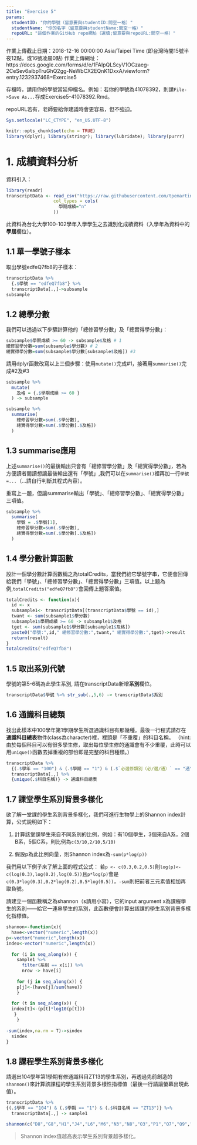```yaml
---
title: "Exercise 5"
params:
  studentID: "你的學號（留意要與studentID:間空一格）"
  studentName: "你的名字（留意要與studentName:間空一格）"
  repoURL: "這個作業的GitHub repo網址（選填;留意要與repoURL:間空一格）"
---
```

作業上傳截止日期：2018-12-16 00:00:00 Asia/Taipei Time (即台灣時間15號半夜12點，或16號凌晨0點)
作業上傳網址：https://docs.google.com/forms/d/e/1FAIpQLScyV1OCzaeg-2CeSev6aibpTruGhQ2gg-NeWbCX2EQnK1DxxA/viewform?entry.1232937468=Exercise5

存檔時，請用你的學號當延伸檔名。例如：若你的學號為41078392，則請`File->Save As...`存成Exercise5-41078392.Rmd。

repoURL若有，老師要給你建議時會更容易，但不強迫。

```r
Sys.setlocale("LC_CTYPE", "en_US.UTF-8")
```

```r
knitr::opts_chunk$set(echo = TRUE)
library(dplyr); library(stringr); library(lubridate); library(purrr)
```

# 1. 成績資料分析

資料引入：
```r
library(readr)
transcriptData <- read_csv("https://raw.githubusercontent.com/tpemartin/github-data/master/transcript100_102.csv",
                  col_types = cols(
                    學期成績="n"
                  ))
```

此資料為台北大學100-102學年入學學生之去識別化成績資料（入學年為資料中的**學屆**欄位）。

## 1.1 單一學號子樣本
取出學號edfeQ7fb8的子樣本：

```r
transcriptData %>%
  {.$學號 == "edfeQ7fb8"} %>%
  transcriptData[.,]->subsample
subsample
```

## 1.2 總學分數
我們可以透過以下步驟計算他的「總修習學分數」及「總實得學分數」：

```r
subsample$學期成績 >= 60 -> subsample$及格 # 1
總修習學分數=sum(subsample$學分數) # 2
總實得學分數=sum(subsample$學分數[subsample$及格]) #3
```

請用dplyr函數改寫以上三個步驟：使用`mutate()`完成#1，接著用`summarise()`完成#2及#3
```r
subsample %>%
  mutate(
    及格 = {.$學期成績 >= 60 }
  ) -> subsample

subsample %>%
  summarise(
    總修習學分數=sum(.$學分數),
    總實得學分數=sum(.$學分數[.$及格])
  )
```

## 1.3 summarise應用

上述`summarise()`的最後輸出只會有「總修習學分數」及「總實得學分數」，若為方便讀者閱讀想讓最後輸出還有「學號」,我們可以在`summarise()`裡再加一行`學號=...`（...請自行判斷其程式內容）。

重寫上一題，但讓summarise輸出「學號」、「總修習學分數」、「總實得學分數」三項值。

```r
subsample %>%
  summarise(
    學號 = .$學號[1],
    總修習學分數=sum(.$學分數),
    總實得學分數=sum(.$學分數[.$及格])
  )
```

## 1.4 學分數計算函數

設計一個學分數計算函數稱之為totalCredits，當我們給它學號字串，它便會回傳給我們「學號」、「總修習學分數」、「總實得學分數」三項值。以上題為例,`totalCredits("edfeQ7fb8")`會回傳上題答案值。

```r
totalCredits <- function(x){
  id <- x
  subsample1<- transcriptData[(transcriptData$學號 == id),]
  twant <- sum(subsample1$學分數)
  subsample1$學期成績 >= 60 -> subsample1$及格
  tget <- sum(subsample1$學分數[subsample1$及格])
  paste0("學號:",id," 總修習學分數:",twant," 總實得學分數:",tget)->result
  return(result)
}
totalCredits("edfeQ7fb8")
```


## 1.5 取出系別代號

學號的第5-6碼為此學生系別, 請在transcriptData新增**系別**欄位。
```r
transcriptData$學號 %>% str_sub(.,5,6) -> transcriptData$系別

```


## 1.6 通識科目總類

找出此樣本中100學年第1學期學生所選通識科目有那幾種。最後一行程式請存在**通識科目總表**物件(class為character)裡，裡頭是「不重覆」的科目名稱。
（hint: 由於每個科目可以有很多學生修，取出每位學生修的通識會有不少重覆，此時可以用`unique()`函數去掉重複的部份即是完整的科目種類。）
```r
transcriptData %>%
  {(.$學年 == "100") & (.$學期 == "1") & (.$`必選修類別（必∕選∕通）` == "通")} %>%
  transcriptData[.,] %>%
  {unique(.$科目名稱)} -> 通識科目總表
```

## 1.7 課堂學生系別背景多樣化

欲了解一堂課的學生系別背景多樣化，我們可進行生物學上的Shannon index計算，公式說明如下：

  1. 計算該堂課學生來自不同系別的比例，例如：有10個學生，3個來自A系，2個B系，5個C系，則比例為`c(3/10,2/10,5/10)`
  
  2. 假設p為此比例向量，則Shannon index為`-sum(p*log(p))`
  
我們用以下例子來了解上面的程式公式： 若`p <- c(0.3,0.2,0.5)`則`log(p)<-c(log(0.3),log(0.2),log(0.5))`且`p*log(p)`會是`c(0.3*log(0.3),0.2*log(0.2),0.5*log(0.5))`，`-sum`則把前者三元素值相加再取負號。

請建立一個函數稱之為shannon（s請用小寫），它的input argument x為課程學生的系別——給它一連串學生的系別，此函數便會計算出該課的學生系別背景多樣化指標值。
  
  
```r
shannon<-function(x){
  have<-vector("numeric",length(x))
p<-vector("numeric",length(x))
index<-vector("numeric",length(x))
  
  for (i in seq_along(x)) {
    sample1 %>%
      filter(系別 == x[i]) %>%
      nrow -> have[i]
    
    for (j in seq_along(x)) {
    p[j]<-(have[j]/sum(have))
    }
    
  for (t in seq_along(x)) {
  index[t]<-(p[t]*log10(p[t]))
   }
    }
  
-sum(index,na.rm = T)->sindex
  sindex
}

```


## 1.8 課程學生系別背景多樣化

請選出104學年第1學期有修通識科目ZT13的學生系別，再透過先前創造的`shannon()`來計算該課程的學生系別背景多樣性指標值（最後一行請讓螢幕出現此值）。
```r
transcriptData %>% 
{(.$學年 == "104") & (.$學期 == "1") & (.$科目名稱 == "ZT13")} %>%
  transcriptData[.,] -> sample1

shannon(c("D8","G8","H1","J4","L6","M6","N3","N8","O3","P1","Q7","Q9","S3","V1","W5","W7"))

```


> Shannon index值越高表示學生系別背景越多樣化。
